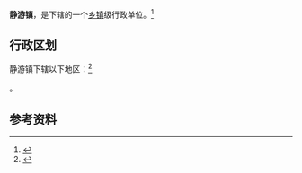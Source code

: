 {{中国乡级行政区|14/01/23/101/000}}

'''静游镇'''，是{{PRC admin/fullname|14/01/23/101/000|3}}下辖的一个[[乡镇|乡镇]]级行政单位。<ref>{{PRC admin/ref sgc|{{PRC admin/parent|14/01/23/101/000}}}}</ref>

== 行政区划 ==

静游镇下辖以下地区：<ref>{{PRC admin/ref sgc|14/01/23/101/000}}</ref>

{{PRC admin/children|14/01/23/101/000}}。

== 参考资料 ==

{{reflist}}

{{行政区划小作品}}
{{PRC admin/navcat|14/01/23/101/000}}